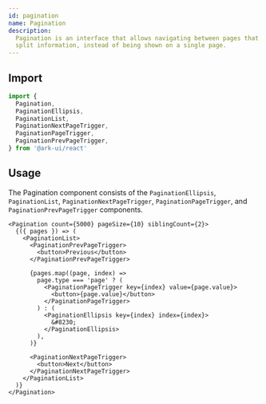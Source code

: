 ```yaml
---
id: pagination
name: Pagination
description:
  Pagination is an interface that allows navigating between pages that contain
  split information, instead of being shown on a single page.
---
```


## Import

```ts
import {
  Pagination,
  PaginationEllipsis,
  PaginationList,
  PaginationNextPageTrigger,
  PaginationPageTrigger,
  PaginationPrevPageTrigger,
} from '@ark-ui/react'
```

## Usage

The Pagination component consists of the `PaginationEllipsis`, `PaginationList`,
`PaginationNextPageTrigger`, `PaginationPageTrigger`, and
`PaginationPrevPageTrigger` components.

```tsx
<Pagination count={5000} pageSize={10} siblingCount={2}>
  {({ pages }) => (
    <PaginationList>
      <PaginationPrevPageTrigger>
        <button>Previous</button>
      </PaginationPrevPageTrigger>

      {pages.map((page, index) =>
        page.type === 'page' ? (
          <PaginationPageTrigger key={index} value={page.value}>
            <button>{page.value}</button>
          </PaginationPageTrigger>
        ) : (
          <PaginationEllipsis key={index} index={index}>
            &#8230;
          </PaginationEllipsis>
        ),
      )}

      <PaginationNextPageTrigger>
        <button>Next</button>
      </PaginationNextPageTrigger>
    </PaginationList>
  )}
</Pagination>
```

